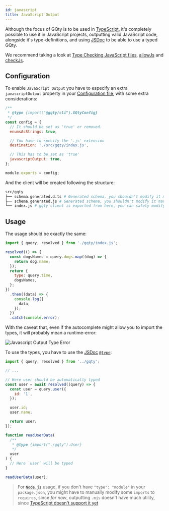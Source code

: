 ```yaml
---
id: javascript
title: JavaScript Output
---
```


Although the focus of GQty is to be used in [TypeScript](https://www.typescriptlang.org/),
it's completely possible to use it in JavaScript projects, outputting valid JavaScript code,
alongside it's type-definitions, and using [JSDoc](https://www.typescriptlang.org/docs/handbook/jsdoc-supported-types.html)
to be able to use a typed GQty.

We recommend taking a look at [Type Checking JavaScript files](https://www.typescriptlang.org/docs/handbook/type-checking-javascript-files.html), [allowJs](https://www.typescriptlang.org/tsconfig#allowJs) and [checkJs](https://www.typescriptlang.org/tsconfig#checkJs).

## Configuration

To enable `JavaScript Output` you have to especify an extra `javascriptOutput` property in your [Configuration file](/docs/cli/config), with some extra considerations:

```js
/**
 * @type {import("@gqty/cli").GQtyConfig}
 */
const config = {
  // It should be set as 'true' or removed.
  enumsAsStrings: true,

  // You have to specify the '.js' extension
  destination: './src/gqty/index.js',

  // This has to be set as 'true'
  javascriptOutput: true,
};

module.exports = config;
```

And the client will be created following the structure:

```bash
src/gqty
├── schema.generated.d.ts # Generated schema, you shouldn't modify it manually
├── schema.generated.js # Generated schema, you shouldn't modify it manually
└── index.js # gqty client is exported from here, you can safely modify it based on your needs
```

## Usage

The usage should be exactly the same:

```js
import { query, resolved } from './gqty/index.js';

resolved(() => {
  const dogsNames = query.dogs.map((dog) => {
    return dog.name;
  });
  return {
    type: query.time,
    dogsNames,
  };
})
  .then((data) => {
    console.log({
      data,
    });
  })
  .catch(console.error);
```

With the caveat that, even if the autocomplete might allow you to import the types, it will probably mean a runtime-error:

![Javascript Output Type Error](/img/javascript-output-type-error.png)

To use the types, you have to use the [JSDoc](https://www.typescriptlang.org/docs/handbook/jsdoc-supported-types.html) [`@type`](https://www.typescriptlang.org/docs/handbook/jsdoc-supported-types.html#type):

```js
import { query, resolved } from '../gqty';

// ...

// Here user should be automatically typed
const user = await resolved((query) => {
  const user = query.user({
    id: '1',
  });

  user.id;
  user.name;

  return user;
});

function readUserData(
  /**
   * @type {import("./gqty").User}
   */
  user
) {
  // Here `user` will be typed
}

readUserData(user);
```

> For [`Node.js`](https://nodejs.org/) usage, if you don't have `"type": "module"` in your `package.json`, you might have to manually modify some `imports` to `requires`,
> since _for now_, outputting `.mjs` doesn't have much utility, since [TypeScript doesn't support it yet](https://github.com/microsoft/TypeScript/issues/18442)
